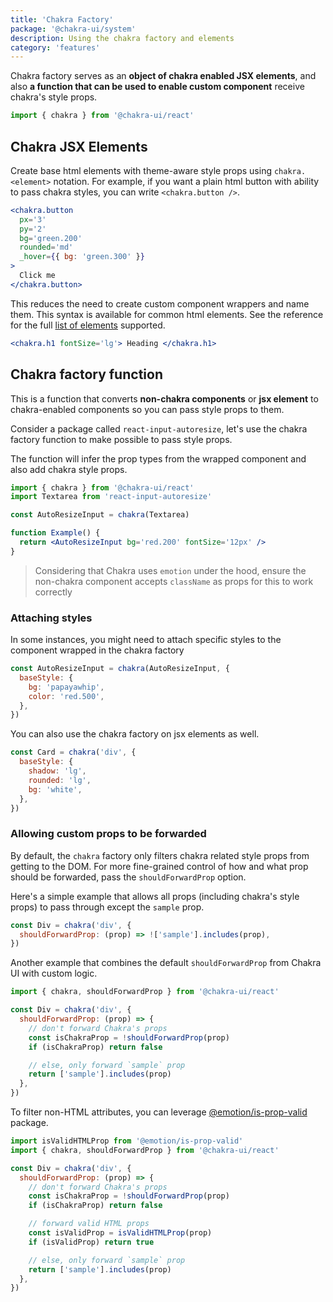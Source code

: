 ```yaml
---
title: 'Chakra Factory'
package: '@chakra-ui/system'
description: Using the chakra factory and elements
category: 'features'
---
```


Chakra factory serves as an **object of chakra enabled JSX elements**, and also
**a function that can be used to enable custom component** receive chakra's
style props.

```js
import { chakra } from '@chakra-ui/react'
```

## Chakra JSX Elements

Create base html elements with theme-aware style props using `chakra.<element>`
notation. For example, if you want a plain html button with ability to pass
chakra styles, you can write `<chakra.button />`.

```jsx
<chakra.button
  px='3'
  py='2'
  bg='green.200'
  rounded='md'
  _hover={{ bg: 'green.300' }}
>
  Click me
</chakra.button>
```

This reduces the need to create custom component wrappers and name them. This
syntax is available for common html elements. See the reference for the full
[list of elements](https://github.com/chakra-ui/chakra-ui/blob/main/packages/components/src/system/system.utils.ts#L7)
supported.

```jsx live=false
<chakra.h1 fontSize='lg'> Heading </chakra.h1>
```

## Chakra factory function

This is a function that converts **non-chakra components** or **jsx element** to
chakra-enabled components so you can pass style props to them.

Consider a package called `react-input-autoresize`, let's use the chakra factory
function to make possible to pass style props.

The function will infer the prop types from the wrapped component and also add
chakra style props.

```jsx live=false
import { chakra } from '@chakra-ui/react'
import Textarea from 'react-input-autoresize'

const AutoResizeInput = chakra(Textarea)

function Example() {
  return <AutoResizeInput bg='red.200' fontSize='12px' />
}
```

> Considering that Chakra uses `emotion` under the hood, ensure the non-chakra
> component accepts `className` as props for this to work correctly

### Attaching styles

In some instances, you might need to attach specific styles to the component
wrapped in the chakra factory

```jsx live=false
const AutoResizeInput = chakra(AutoResizeInput, {
  baseStyle: {
    bg: 'papayawhip',
    color: 'red.500',
  },
})
```

You can also use the chakra factory on jsx elements as well.

```jsx live=false
const Card = chakra('div', {
  baseStyle: {
    shadow: 'lg',
    rounded: 'lg',
    bg: 'white',
  },
})
```

### Allowing custom props to be forwarded

By default, the `chakra` factory only filters chakra related style props from
getting to the DOM. For more fine-grained control of how and what prop should be
forwarded, pass the `shouldForwardProp` option.

Here's a simple example that allows all props (including chakra's style props)
to pass through except the `sample` prop.

```jsx live=false
const Div = chakra('div', {
  shouldForwardProp: (prop) => !['sample'].includes(prop),
})
```

Another example that combines the default `shouldForwardProp` from Chakra UI
with custom logic.

```jsx live=false
import { chakra, shouldForwardProp } from '@chakra-ui/react'

const Div = chakra('div', {
  shouldForwardProp: (prop) => {
    // don't forward Chakra's props
    const isChakraProp = !shouldForwardProp(prop)
    if (isChakraProp) return false

    // else, only forward `sample` prop
    return ['sample'].includes(prop)
  },
})
```

To filter non-HTML attributes, you can leverage
[@emotion/is-prop-valid](https://github.com/emotion-js/emotion/tree/master/packages/is-prop-valid)
package.

```jsx live=false
import isValidHTMLProp from '@emotion/is-prop-valid'
import { chakra, shouldForwardProp } from '@chakra-ui/react'

const Div = chakra('div', {
  shouldForwardProp: (prop) => {
    // don't forward Chakra's props
    const isChakraProp = !shouldForwardProp(prop)
    if (isChakraProp) return false

    // forward valid HTML props
    const isValidProp = isValidHTMLProp(prop)
    if (isValidProp) return true

    // else, only forward `sample` prop
    return ['sample'].includes(prop)
  },
})
```
